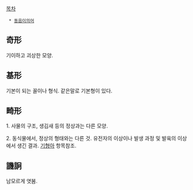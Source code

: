 [[목차]]

  * [[동음이의어]]

== 奇形 ==
기이하고 괴상한 모양.

== 基形 ==
기본이 되는 꼴이나 형식. 같은말로 기본형이 있다.

== 畸形 ==
1. 사물의 구조, 생김새 등의 정상과는 다른 모양.

2. 동식물에서, 정상의 형태와는 다른 것. 유전자의 이상이나 발생 과정 및 발육의 이상에서 생긴 결과. [[기형아]] 항목참조.

== 譏詗  ==
남모르게 엿봄.

